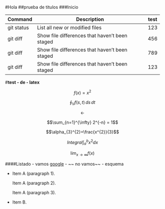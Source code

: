 #Hola
##prueba de titulos 
###Inicio

| Command | Description | test |
| --- | --- | ---|
| git status | List all new or modified files | 123
| git diff | Show file differences that haven't been staged | 456 
| git diff | Show file differences that haven't been staged | 789
| git diff | Show file differences that haven't been staged | 123


#**test - de  - latex **

$$f(x)=x^2$$

$$\oint_V f(s,t) \,ds\,dt$$

$$\leftarrow$$

$$\sum_{n=1}^{\infty} 2^{-n} = 1$$


$$\alpha_{3}^{2}=\frac{x^{2}}{3}$$

$$Integral \int_{a}^{b} x^2 dx$$

$$\lim_{x\to\infty} f(x)$$


####Listado 
- vamos [google](www.google.com) 
- ~~ no vamos~~
- esquema


- Item A (paragraph 1).

  	Item A (paragraph 2).

  	Item A (paragraph 3).

- Item B.
